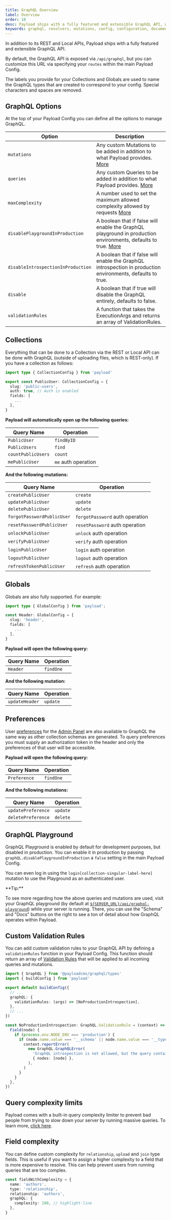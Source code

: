 ```yaml
---
title: GraphQL Overview
label: Overview
order: 10
desc: Payload ships with a fully featured and extensible GraphQL API, which can be used in addition to the REST and Local APIs to give you more flexibility.
keywords: graphql, resolvers, mutations, config, configuration, documentation, Content Management System, cms, headless, javascript, node, react, nextjs
---
```


In addition to its REST and Local APIs, Payload ships with a fully featured and extensible GraphQL API.

By default, the GraphQL API is exposed via `/api/graphql`, but you can customize this URL via specifying your `routes` within the main Payload Config.

The labels you provide for your Collections and Globals are used to name the GraphQL types that are created to correspond to your config. Special characters and spaces are removed.

## GraphQL Options

At the top of your Payload Config you can define all the options to manage GraphQL.

| Option                             | Description                                                                                                                                                |
| ---------------------------------- | ---------------------------------------------------------------------------------------------------------------------------------------------------------- |
| `mutations`                        | Any custom Mutations to be added in addition to what Payload provides. [More](/docs/graphql/extending)                                                     |
| `queries`                          | Any custom Queries to be added in addition to what Payload provides. [More](/docs/graphql/extending)                                                       |
| `maxComplexity`                    | A number used to set the maximum allowed complexity allowed by requests [More](/docs/graphql/overview#query-complexity-limits)                             |
| `disablePlaygroundInProduction`    | A boolean that if false will enable the GraphQL playground in production environments, defaults to true. [More](/docs/graphql/overview#graphql-playground) |
| `disableIntrospectionInProduction` | A boolean that if false will enable the GraphQL introspection in production environments, defaults to true.                                                |
| `disable`                          | A boolean that if true will disable the GraphQL entirely, defaults to false.                                                                               |
| `validationRules`                  | A function that takes the ExecutionArgs and returns an array of ValidationRules.                                                                           |

## Collections

Everything that can be done to a Collection via the REST or Local API can be done with GraphQL (outside of uploading files, which is REST-only). If you have a collection as follows:

```ts
import type { CollectionConfig } from 'payload'

export const PublicUser: CollectionConfig = {
  slug: 'public-users',
  auth: true, // Auth is enabled
  fields: [
    ...
  ],
}
```

**Payload will automatically open up the following queries:**

| Query Name         | Operation           |
| ------------------ | ------------------- |
| `PublicUser`       | `findByID`          |
| `PublicUsers`      | `find`              |
| `countPublicUsers` | `count`             |
| `mePublicUser`     | `me` auth operation |

**And the following mutations:**

| Query Name                 | Operation                       |
| -------------------------- | ------------------------------- |
| `createPublicUser`         | `create`                        |
| `updatePublicUser`         | `update`                        |
| `deletePublicUser`         | `delete`                        |
| `forgotPasswordPublicUser` | `forgotPassword` auth operation |
| `resetPasswordPublicUser`  | `resetPassword` auth operation  |
| `unlockPublicUser`         | `unlock` auth operation         |
| `verifyPublicUser`         | `verify` auth operation         |
| `loginPublicUser`          | `login` auth operation          |
| `logoutPublicUser`         | `logout` auth operation         |
| `refreshTokenPublicUser`   | `refresh` auth operation        |

## Globals

Globals are also fully supported. For example:

```ts
import type { GlobalConfig } from 'payload';

const Header: GlobalConfig = {
  slug: 'header',
  fields: [
    ...
  ],
}
```

**Payload will open the following query:**

| Query Name | Operation |
| ---------- | --------- |
| `Header`   | `findOne` |

**And the following mutation:**

| Query Name     | Operation |
| -------------- | --------- |
| `updateHeader` | `update`  |

## Preferences

User [preferences](../admin/preferences) for the [Admin Panel](../admin/overview) are also available to GraphQL the same way as other collection schemas are generated. To query preferences you must supply an authorization token in the header and only the preferences of that user will be accessible.

**Payload will open the following query:**

| Query Name   | Operation |
| ------------ | --------- |
| `Preference` | `findOne` |

**And the following mutations:**

| Query Name         | Operation |
| ------------------ | --------- |
| `updatePreference` | `update`  |
| `deletePreference` | `delete`  |

## GraphQL Playground

GraphQL Playground is enabled by default for development purposes, but disabled in production. You can enable it in production by passing `graphQL.disablePlaygroundInProduction` a `false` setting in the main Payload Config.

You can even log in using the `login[collection-singular-label-here]` mutation to use the Playground as an authenticated user.

<Banner type="success">
  **Tip:**

To see more regarding how the above queries and mutations are used, visit your GraphQL playground
(by default at
[`${SERVER_URL}/api/graphql-playground`](http://localhost:3000/api/graphql-playground))
while your server is running. There, you can use the "Schema" and "Docs" buttons on the right to
see a ton of detail about how GraphQL operates within Payload.

</Banner>

## Custom Validation Rules

You can add custom validation rules to your GraphQL API by defining a `validationRules` function in your Payload Config. This function should return an array of [Validation Rules](https://graphql.org/graphql-js/validation/#validation-rules) that will be applied to all incoming queries and mutations.

```ts
import { GraphQL } from '@payloadcms/graphql/types'
import { buildConfig } from 'payload'

export default buildConfig({
  // ...
  graphQL: {
    validationRules: (args) => [NoProductionIntrospection],
  },
  // ...
})

const NoProductionIntrospection: GraphQL.ValidationRule = (context) => ({
  Field(node) {
    if (process.env.NODE_ENV === 'production') {
      if (node.name.value === '__schema' || node.name.value === '__type') {
        context.reportError(
          new GraphQL.GraphQLError(
            'GraphQL introspection is not allowed, but the query contained __schema or __type',
            { nodes: [node] },
          ),
        )
      }
    }
  },
})
```

## Query complexity limits

Payload comes with a built-in query complexity limiter to prevent bad people from trying to slow down your server by running massive queries. To learn more, [click here](/docs/production/preventing-abuse#limiting-graphql-complexity).

## Field complexity

You can define custom complexity for `relationship`, `upload` and `join` type fields. This is useful if you want to assign a higher complexity to a field that is more expensive to resolve. This can help prevent users from running queries that are too complex.

```ts
const fieldWithComplexity = {
  name: 'authors',
  type: 'relationship',
  relationship: 'authors',
  graphQL: {
    complexity: 100, // highlight-line
  },
}
```
